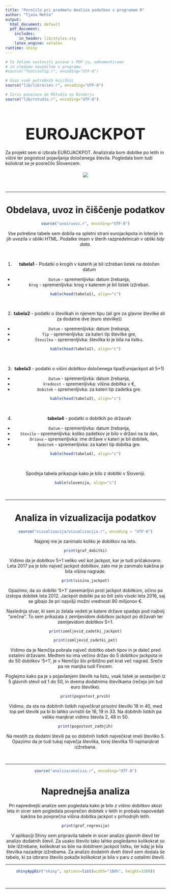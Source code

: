 ```yaml
---
title: "Poročilo pri predmetu Analiza podatkov s programom R"
author: "Tjaša Mehle"
output:
  html_document: default
  pdf_document:
    includes:
      in_header: lib/styles.sty
    latex_engine: xelatex
runtime: shiny
---
```


<style type="text/css">
h1.title {
  font-size: 27px;
  color: Grey;
}
h4.author{
  color:Grey;
  margin-bottom: 40px;
}
h1.naslov{
  font-size: 50px;
  margin-bottom: 20px;
}
center.slika{
  margin-top: 20px;
  margin-bottom: 20px;
}
</style>


```r
# Če želimo nastaviti pisave v PDF-ju, odkomentiramo
# in sledimo navodilom v programu.
#source("fontconfig.r", encoding="UTF-8")

# Uvoz vseh potrebnih knjižnic
source("lib/libraries.r", encoding="UTF-8")
```

```r
# Izris povezave do RStudia na Binderju
source("lib/rstudio.r", encoding="UTF-8")
```

<center> <h1 class="naslov">EUROJACKPOT</h1> </center>


Za projekt sem si izbrala EUROJACKPOT. Analizirala bom dobitke po letih in višini ter pogostost pojavljanja določenega števila. Pogledala bom tudi koliokrat se je posrečilo Slovencem.

<center class="slika">


![](slike/jackpot.png)


&nbsp;
&nbsp;

***

# Obdelava, uvoz in čiščenje podatkov

```r
source("uvoz/uvoz.r", encoding="UTF-8")
```

Vse potrebne tabele sem dobila na spletni strani eurojackpota in loterije in jih uvozila v obliki HTML.
Podatke imam v šterih razpredelnicah v obliki *tidy data*.

&nbsp;
&nbsp;

1. **tabela1** - Podatki o krogih v katerih je bil izžreban listek na določen datum
  - `Datum` - spremenljivka: datum žrebanja,
  - `Krog` - spremenljivka: krog v katerem je bil listek izžreban.
  
```r
kable(head(tabela1), align="c")
```  
 
&nbsp;
&nbsp;

2. **tabela2** - podatki o številkah in njenem tipu (ali gre za glavne številke ali za dodatne dve (euro stevilke))
  - `Datum` - spremenljivka: datum žrebanja,
  - `Tip` - spremenljivka: za kateri tip številke gre,
  - `Številka` - spremenljivka: številka ki je bila na listku.

```r
kable(head(tabela2), align="c")
```  
 
&nbsp;
&nbsp;

3. **tabela3** - podatki o višini dobitkov določenega tipa(Eurojackpot ali 5+1)
  - `Datum` - spremenljivka: datum žrebanja,
  - `Vrednost` - spremenljivka: višina dobitka v €,
  - `Dobitek` - spremenljivka: za kateri tip zadetka gre.
  
  
```r
kable(head(tabela3), align="c")
```  
 
&nbsp;
&nbsp;  

 4. **tabela4** - podatki o dobitkih po državah
  - `Datum` - spremenljivka: datum žrebanja,
  - `Stevilo` - spremenljivka: koliko zadetkov je bilo v državi na ta dan,
  - `Drzava` - spremenljivka: ime države v kateri je bil dobitek,
  - `Dobitek` - spremenljivka: za kateri tip dobitka gre.
 
```r
kable(head(tabela4), align="c")
```  
 
&nbsp;
&nbsp; 

Spodnja tabela prikazuje kako je bilo z dobitki v Sloveniji.
```r
kable(slovenija, align="c")
``` 
&nbsp;
&nbsp;

***
# Analiza in vizualizacija podatkov
```r
source("vizualizacija/vizualizacija.r", encoding = "UTF-8")
```
Najprej me je zanimalo koliko je dobitkov na leto. 

```r
print(graf_dobitki)
```

Vidimo da je dobitkov 5+1 veliko več kot jackpot, kar je tudi pričakovano. Leta 2017 pa je bilo največ jackpot dobitkov, zato me je zanimalo kakšna je bila višina nagrade.

```r
print(visina_jackpot)
```

Opazimo, da so dobitki '5+1' zanemarljivi proti jackpot dobitkom, očino pa izstopa dobitek leta 2012. Jackpot dobitki pa so bili zelo visoki leta 2016, saj se gibajo že pri najvišji možni vrednosti 90 milijonov €.

Naslednja stvar, ki sem jo želala vedeti je katere države spadajo pod najbolj "srečne".
To sem prikazala z zemljevidom dobitkov jackpot po državah ter zemljevidom dobitkov 5+1.


```r
print(zemljevid_zadetki_jackpot)
```


```r
print(zemljevid_zadetki_pet)
```

Vidimo da je Nemčija pobrala največ dobitko obeh tipov in je daleč pred ostalimi državami. Medtem ko ima večino držav do 5 dobitkov jackpota in do 50 dobitkov '5+1', je v Nemčijo šlo približno pet krat več nagrad. Sreče pa ne manjka tudi Fincem. 


Poglejmo kako pa je s pojavlanjem številk na listu, vsak listek je sestavljen iz 5 glavnih stevil od 1 do 50, in dvema dodatnima številkama (rečejo jim tud euro številke).

```r
print(pogostost_prvih)
```


Vidimo, da sta na dobitnih listkih največkrat prisotni številki 18 in 40, med top pet številk pa bi bi lahko uvristili še 16, 19 in 33. Na dobitnih listkih pa veliko manjkrat vidimo števila 2, 48 in 50.


```r
print(pogostost_zadnjih)
```

Na mestih za dodatni števili pa so dobitnih listkih največkrat imeli številko 5. Opazimo da je tudi tukaj največja številka, torej številka 10 najmanjkrat izžrebana.


&nbsp;
&nbsp;

***
```r
source("analiza/analiza.r", encoding="UTF-8")
```
# Naprednejša analiza
Pri naprednejši analize sem pogledala kako je bilo z višino dobitkov skozi leta in sicer sem pogledala povprečen dobitek v letih in probala napovedati kakšna bo povprečna višina dobitka jackpot v prihodnjih letih.
```r
print(graf_regresija)
```

V aplikaciji Shiny sem pripravila tabele in sicer analizo glavnih števil ter analizo dodatnih števil.
Za usako število tako lahko pogledamo kolikokrat so bile ižžrebane, kolikokrat so bile na dobitnem jackpot listku, ter kdaj je bila številka nazadnje izžrebama. Za analizo dodatnih dveh števil sem dodala še tabelo, ki za izbrano število pokaže kolikokrat je bila v paru z ostalimi števili.

***
```r
shinyAppDir("shiny", options=list(width="100%", height=1300))
```

&nbsp;
&nbsp;

***
 
